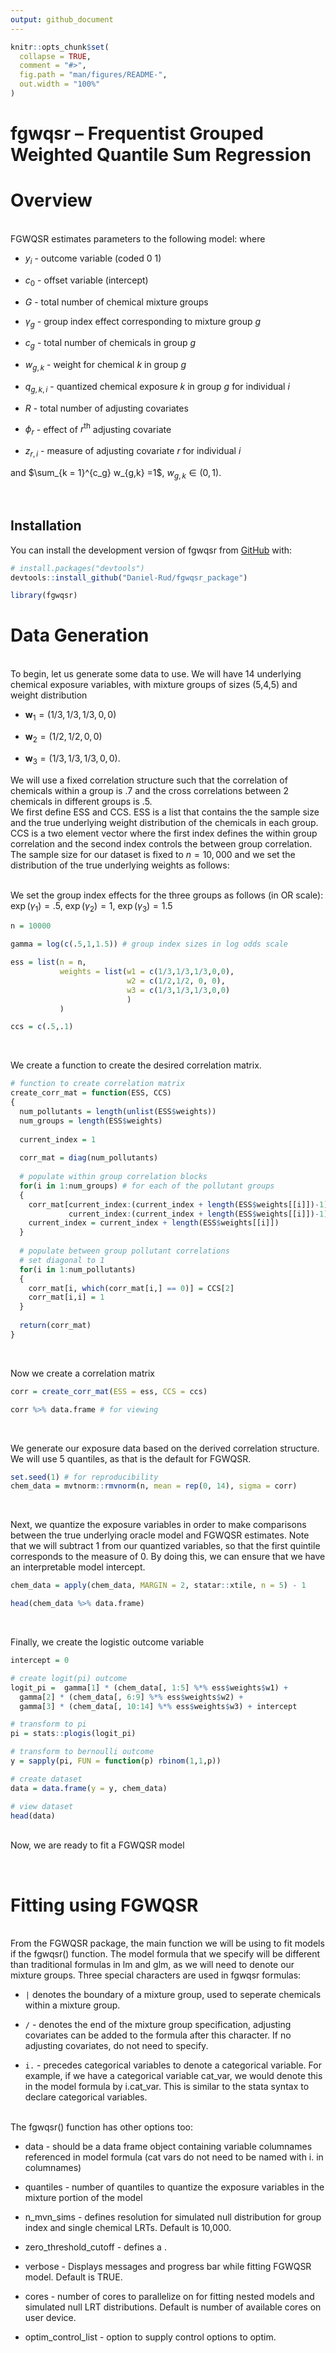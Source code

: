 ```yaml
---
output: github_document
---
```


<!-- README.md is generated from README.Rmd. Please edit that file -->

```r
knitr::opts_chunk$set(
  collapse = TRUE,
  comment = "#>",
  fig.path = "man/figures/README-",
  out.width = "100%"
)
```

# fgwqsr -- Frequentist Grouped Weighted Quantile Sum Regression

<!-- badges: start -->
<!-- badges: end -->


# Overview 
<br>
FGWQSR estimates parameters to the following model: 
\begin{align}
y_i &\sim \text{Bernoulli}(\pi_i) \\ 
\text{logit}(\pi_i) &= c_0+ \sum\limits_{g = 1}^G \gamma_g \bigg( \sum\limits_{k = 1} ^{c_g} w_{g,k} \cdot q_{g,k,i}\bigg) + \sum_{r = 1}^R \phi_rz_{r,i}  \label{eq:2}
\end{align}
where 

* $y_i$ - outcome variable (coded 0 1)

* $c_0$ - offset variable (intercept)

* $G$ - total number of chemical mixture groups 

* $\gamma_g$ - group index effect corresponding to mixture group $g$

* $c_g$ - total number of chemicals in group $g$

* $w_{g,k}$ - weight for chemical $k$ in group $g$

* $q_{g,k,i}$ - quantized chemical exposure $k$ in group $g$ for individual $i$ 

* $R$ - total number of adjusting covariates 

* $\phi_r$ - effect of $r^{\text{th}}$ adjusting covariate 

* $z_{r,i}$ - measure of adjusting covariate $r$ for individual $i$

and $\sum_{k = 1}^{c_g} w_{g,k} =1$, $w_{g,k} \in (0,1)$.  

<br>



## Installation

You can install the development version of fgwqsr from [GitHub](https://github.com/) with:

``` r
# install.packages("devtools")
devtools::install_github("Daniel-Rud/fgwqsr_package")
```

```r
library(fgwqsr)
```

# Data Generation 
<br>
To begin, let us generate some data to use.  We will have 14 underlying chemical exposure variables, with mixture groups of sizes (5,4,5) and weight distribution   

* $\mathbf{w}_1 = (1/3,1/3,1/3,0,0)$

* $\mathbf{w}_2 = (1/2,1/2, 0, 0)$

* $\mathbf{w}_3 = (1/3,1/3,1/3,0,0)$. 

We will use a fixed correlation structure such that the correlation of chemicals within a group is .7 and the cross correlations between 2 chemicals in different groups is .5. 
<br>
We first define ESS and CCS. ESS is a list that contains the the sample size and the true underlying weight distribution of the chemicals in each group.  CCS is a two element vector where the first index defines the within group correlation and the second index controls the between group correlation.  The sample size for our dataset is fixed to $n = 10,000$ and we set the distribution of the true underlying weights as follows: 

<br>
We set the group index effects for the three groups as follows (in OR scale): $\exp(\gamma_1) = .5$, $\exp(\gamma_2) = 1$, $\exp(\gamma_3) = 1.5$
```r
n = 10000

gamma = log(c(.5,1,1.5)) # group index sizes in log odds scale

ess = list(n = n, 
           weights = list(w1 = c(1/3,1/3,1/3,0,0), 
                          w2 = c(1/2,1/2, 0, 0), 
                          w3 = c(1/3,1/3,1/3,0,0)
                          )
           )

ccs = c(.5,.1)
```
<br>

We create a function to create the desired correlation matrix.  
```r
# function to create correlation matrix 
create_corr_mat = function(ESS, CCS)
{
  num_pollutants = length(unlist(ESS$weights))
  num_groups = length(ESS$weights)
  
  current_index = 1
  
  corr_mat = diag(num_pollutants)
  
  # populate within group correlation blocks 
  for(i in 1:num_groups) # for each of the pollutant groups
  {
    corr_mat[current_index:(current_index + length(ESS$weights[[i]])-1), 
             current_index:(current_index + length(ESS$weights[[i]])-1) ] = CCS[1]
    current_index = current_index + length(ESS$weights[[i]])
  }
  
  # populate between group pollutant correlations 
  # set diagonal to 1 
  for(i in 1:num_pollutants)
  {
    corr_mat[i, which(corr_mat[i,] == 0)] = CCS[2]
    corr_mat[i,i] = 1
  }
  
  return(corr_mat)
}

```

<br>

Now we create a correlation matrix

```r
corr = create_corr_mat(ESS = ess, CCS = ccs)

corr %>% data.frame # for viewing  
```

<br>

We generate our exposure data based on the derived correlation structure.  We will use 5 quantiles, as that is the default for FGWQSR.  
```r
set.seed(1) # for reproducibility
chem_data = mvtnorm::rmvnorm(n, mean = rep(0, 14), sigma = corr)
```
<br>

Next, we quantize the exposure variables in order to make comparisons between the true underlying oracle model and FGWQSR estimates.  Note that we will subtract 1 from our quantized variables, so that the first quintile corresponds to the measure of 0.  By doing this, we can ensure that we have an interpretable model intercept.  

```r
chem_data = apply(chem_data, MARGIN = 2, statar::xtile, n = 5) - 1

head(chem_data %>% data.frame)
```

<br>

Finally, we create the logistic outcome variable 
```r

intercept = 0

# create logit(pi) outcome 
logit_pi =  gamma[1] * (chem_data[, 1:5] %*% ess$weights$w1) + 
  gamma[2] * (chem_data[, 6:9] %*% ess$weights$w2) + 
  gamma[3] * (chem_data[, 10:14] %*% ess$weights$w3) + intercept

# transform to pi 
pi = stats::plogis(logit_pi)

# transform to bernoulli outcome 
y = sapply(pi, FUN = function(p) rbinom(1,1,p))

# create dataset 
data = data.frame(y = y, chem_data)

# view dataset
head(data)
```
<br>
Now, we are ready to fit a FGWQSR model 

<br>

# Fitting using FGWQSR 
<br>
From the FGWQSR package, the main function we will be using to fit models if the fgwqsr() function.  The model formula that we specify will be different than traditional formulas in lm and glm, as we will need to denote our mixture groups.  Three special characters are used in fgwqsr formulas: 
<br>

* `|`  denotes the boundary of a mixture group, used to seperate chemicals within a mixture group. 

* `/` - denotes the end of the mixture group specification, adjusting covariates can be added to the formula after this character.  If no adjusting covariates, do not need to specify.

* `i.` - precedes categorical variables to denote a categorical variable.  For example, if we have a categorical variable cat_var, we would denote this in the model formula by i.cat_var.  This is similar to the stata syntax to declare categorical variables.  

<br>
The fgwqsr() function has other options too: 
<br>

* data - should be a data frame object containing variable columnames referenced in model formula (cat vars do not need to be named with i. in columnames)

* quantiles - number of quantiles to quantize the exposure variables in the mixture portion of the model 

* n_mvn_sims - defines resolution for simulated null distribution for group index and single chemical LRTs.  Default is 10,000.   

* zero_threshold_cutoff - defines a .

* verbose - Displays messages and progress bar while fitting FGWQSR model.  Default is TRUE.  

* cores - number of cores to parallelize on for fitting nested models and simulated null LRT distributions.  Default is number of available cores on user device. 

* optim_control_list - option to supply control options to optim.  

<!-- <br> -->

<!-- First, we will focus on fitting models with only chemical mixture variables.  To do this, we will supply the model formula as follows:  -->

<!-- ```{r} -->

<!-- mod_formula = y ~ X1 + X2 + X3 + X4 + X5 | X6 + X7 + X8 + X9 | X10 + X11 + X12 + X13 + X14 -->

<!-- ``` -->
<!-- <br> -->

<!-- Notice that we did not use the "$/$" character since we did not include adjusting covariates.  Now, we can fit the model using the function fgwqsr().   -->
<!-- ```{r} -->
<!-- fgwqsr_fit = fgwqsr(formula = mod_formula,  -->
<!--                     data = data,  -->
<!--                     quantiles = 5,  -->
<!--                     n_mvn_sims = 100,  -->
<!--                     verbose = T) -->

<!-- ``` -->
<!-- <br> -->

<!-- We can see the model summary using the call summary() -->

<!-- ```{r} -->

<!-- summary(fgwqsr_fit) -->

<!-- ``` -->
<!-- <br> -->
<!-- We can compare the true underlying group indices and chemical weights with their estimates, along with if the correct inference is made.  Note that dashes are inserted for the true weights of group 2, since the true underlying group index is null (thus, the weights are unidentifiable).   -->

<!-- ```{r} -->
<!-- group_index_frame = data.frame("True Group Index" = exp(gamma),  -->
<!--                           "Estimated Group Index" = exp(fgwqsr_fit$inference_frames$group_index_frame[,1]) %>% round(3),  -->
<!--                           "Signficiant?" = ifelse(fgwqsr_fit$inference_frames$group_index_frame[,3] < .05, "Yes", "No"), check.names = F) -->

<!-- rownames(group_index_frame) = rownames(fgwqsr_fit$inference_frames$group_index_frame) -->

<!-- true_weights = ess$weights %>% unlist %>% round(3) -->
<!-- true_weights[6:9] = "-" -->


<!-- weight_frame = data.frame("True Weight" = true_weights,  -->
<!--                           "Estimated Weight" = fgwqsr_fit$inference_frames$weight_frame[,1] %>% round(3),  -->
<!--                           "Signficiant?" = ifelse(fgwqsr_fit$inference_frames$weight_frame[,3] < .05, "Yes", "No"), check.names = F) -->

<!-- group_index_frame; weight_frame -->


<!-- ``` -->
<!-- <br> -->


<!-- # Fitting with Adjusting Continuous and Categorical Covariates  -->

<!-- As mentioned earlier, the "$/$" character in the model formula sent to fgwqsr() indicates that adjusting covariates follow this character.  Continuous characters can be referenced with their columnname from the dataset, while categorical variables need to be referenced using the prefix "i.".  We will illustrate this through an example where we create a continuous $weight$ variable and a categorical $city$ variable.  We will give an effect (in log odds scale) of .5 to weight, .2 to the comparison between city 2 and reference city 1, and -1 to the comparison between city 3 and city 1.    -->

<!-- <br> -->

<!-- ```{r} -->
<!-- set.seed(1) -->
<!-- # create adjusting covariates  -->
<!-- weight = rnorm(n = n, mean = 68, sd = 2.5)  -->
<!-- city = sample(c("city_1", "city_2", "city_3"), size = n, replace = T) -->

<!-- # need to adjust intercept for case control ratio  -->
<!-- intercept = -3.3 -->

<!-- # create logit(pi) outcome WITH adjusting covariates  -->
<!-- logit_pi =  gamma[1] * (chem_data[, 1:5] %*% ess$weights$w1) +  -->
<!--   gamma[2] * (chem_data[, 6:9] %*% ess$weights$w2) +  -->
<!--   gamma[3] * (chem_data[, 10:14] %*% ess$weights$w3) +  -->
<!--   .05 *weight +  -->
<!--   .2*ifelse(city == "city_2", 1, 0) + -1*ifelse(city == "city_3", 1, 0) +  -->
<!--   intercept -->

<!-- # transform to pi  -->

<!-- pi = stats::plogis(logit_pi) -->

<!-- # transform to bernoulli outcome  -->
<!-- y = sapply(pi, FUN = function(p) rbinom(1,1,p)) -->

<!-- # create dataset  -->

<!-- data = data.frame(y = y, chem_data, weight = weight, city = city) -->

<!-- head(data) -->
<!-- ``` -->

<!-- <br> -->
<!-- Now, we specify the formula to include the continuous and categorical variables and call fgwqsr().  -->
<!-- ```{r} -->

<!-- mod_formula_adj = y ~ X1 + X2 + X3 + X4 + X5 | X6 + X7 + X8 + X9 | X10 + X11 + X12 + X13 + X14 / weight + i.city -->

<!-- fgwqsr_fit_adj = fgwqsr(formula = mod_formula_adj,  -->
<!--                     data = data,  -->
<!--                     quantiles = 5,  -->
<!--                     n_mvn_sims = 100,  -->
<!--                     verbose = T) -->

<!-- ``` -->
<!-- <br> -->
<!-- Again, we use the function summary() to view the results of the fgwqsr() call.   -->

<!-- ```{r} -->

<!-- summary(fgwqsr_fit_adj) -->

<!-- ``` -->
<!-- <br> -->

<!-- Finally, we can compare the true parameter value with our estimates from FGWQSR.   -->

<!-- ```{r} -->

<!-- group_index_frame = data.frame("True Group Index" = exp(gamma),  -->
<!--                           "Estimated Group Index" = exp(fgwqsr_fit_adj$inference_frames$group_index_frame$Estimate) %>% round(3),  -->
<!--                           "Signficiant?" = ifelse(fgwqsr_fit_adj$inference_frames$group_index_frame$`P-value` < .05, "Yes", "No"), check.names = F) -->

<!-- rownames(group_index_frame) = rownames(fgwqsr_fit_adj$inference_frames$group_index_frame) -->

<!-- true_weights = ess$weights %>% unlist %>% round(3) -->
<!-- true_weights[6:9] = "-" -->


<!-- weight_frame = data.frame("True Weight" = true_weights,  -->
<!--                           "Estimated Weight" = fgwqsr_fit_adj$inference_frames$weight_frame$`Weight Estimate` %>% round(3),  -->
<!--                           "Signficiant?" = ifelse(fgwqsr_fit_adj$inference_frames$weight_frame$`P-value` < .05, "Yes", "No"), check.names = F) -->


<!-- adj_cov_frame = data.frame("True Covariate Effect" = c(-3.3, .5,.2,-1),  -->
<!--                            "Estimated Covariate Effect" = fgwqsr_fit_adj$inference_frames$adj_param_frame$Estimate,  -->
<!--                            "Significant?" = ifelse(fgwqsr_fit_adj$inference_frames$adj_param_frame$`P(Z > |z|)` < .05, "Yes", "No"), check.names = F) -->

<!-- rownames(adj_cov_frame) = rownames(fgwqsr_fit_adj$inference_frames$adj_param_frame) -->

<!-- group_index_frame; weight_frame; adj_cov_frame -->


<!-- ``` -->

<!-- # Fitting Models with BGWQSR  -->

<!-- We also provide in this package functions to run BGWQSR models using the runjags package.  The bgwqsr() function takes a model formulation similar to that in fgwqsr(), also utilizing the special characters "$|$", "$/$", and "i.".  Fitting the BGWQSR model using runjags allows us to leverage the "parallel" method in runjags that allows us to fit independent mcmc chains on multiple cores, speeding up fitting time.   -->


<!-- ```{r} -->

<!-- bgwqsr_fit = bgwqsr(formula = mod_formula_adj,  -->
<!--                     data = data,  -->
<!--                     quantiles = 5,  -->
<!--                     n.iter = 1000, -->
<!--                     n.burnin = 40,  -->
<!--                     n.thin = 1, n.chains = 3,  -->
<!--                     n.adapt = 10,  -->
<!--                     method = "parallel") -->

<!-- ``` -->

<!-- <br> -->

<!-- To retrieve the summary measures from the MCMC sampling, we can extract the summaries object from the bgwqsr model.    -->

<!-- ```{r} -->
<!-- bgwqsr_fit$model$summaries -->
<!-- ``` -->

<!-- We can analyze the mixing of the markov chains and corresponding autocorrelation plots using functions from the coda package.  We will  -->
<!-- output only the first few plots. -->

<!-- ```{r, figure.width = 10, figure.height = 10} -->
<!-- coda::traceplot(bgwqsr_fit$model$mcmc) # traceplot -->
<!-- ``` -->

<!-- ```{r, figure.width = 10, figure.height = 10} -->
<!-- coda::autocorr.plot(bgwqsr_fit$model$mcmc, auto.layout = F, ask = F) # autocorrelation plot  -->
<!-- ``` -->


<!-- ```{r, figure.width = 10, figure.height = 10} -->
<!-- coda::densplot(bgwqsr_fit$model$mcmc) # posterior density plots -->
<!-- ``` -->

<!-- ```{r, figure.width = 10, figure.height = 10} -->
<!-- plot(bgwqsr_fit$model$mcmc, auto.layout = F) # combines traceplot() and densplot() -->

<!-- ``` -->


<!-- Finally, we can look at plots for the posterior credible intervals for group indices, single chemical weights, and corresponding posterior means.  To do this, we can use the functions plotWeights(), plotBetas(), and plotResult().  plotResults() combines both plots generates by plotWeights and plotBetas into a side by side figure.  Below are code examples for each of the three function calls.   -->

<!-- ```{r} -->
<!-- plot_betas(bgwqsr_fit) -->
<!-- ``` -->

<!-- ```{r} -->
<!-- plot_weights(bgwqsr_fit) -->
<!-- ``` -->

<!-- ```{r, fig.width = 12} -->
<!-- plot_results(bgwqsr_fit) -->
<!-- ``` -->



